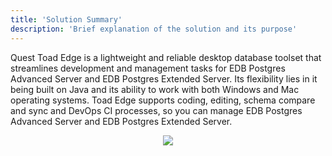 ```yaml
---
title: 'Solution Summary'
description: 'Brief explanation of the solution and its purpose'
---
```


Quest Toad Edge is a lightweight and reliable desktop database toolset that streamlines development and management tasks for EDB Postgres Advanced Server and EDB Postgres Extended Server. Its flexibility lies in it being built on Java and its ability to work with both Windows and Mac operating systems. Toad Edge supports coding, editing, schema compare and sync and DevOps CI processes, so you can manage EDB Postgres Advanced Server and EDB Postgres Extended Server.         

<p align="center">
  <img src="Images/ToadEdgeUpdatedSolutionSummary.png"/>
</p>
